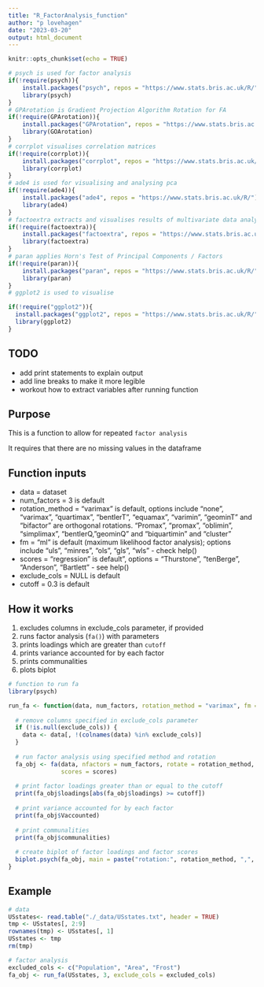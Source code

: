```yaml
---
title: "R_FactorAnalysis_function"
author: "p lovehagen"
date: "2023-03-20"
output: html_document
---
```


```r
knitr::opts_chunk$set(echo = TRUE)
```

```r
# psych is used for factor analysis
if(!require(psych)){
    install.packages("psych", repos = "https://www.stats.bris.ac.uk/R/")
    library(psych)
}
# GPArotation is Gradient Projection Algorithm Rotation for FA
if(!require(GPArotation)){
    install.packages("GPArotation", repos = "https://www.stats.bris.ac.uk/R/")
    library(GOArotation)
}
# corrplot visualises correlation matrices
if(!require(corrplot)){
    install.packages("corrplot", repos = "https://www.stats.bris.ac.uk/R/")
    library(corrplot)
}
# ade4 is used for visualising and analysing pca
if(!require(ade4)){
    install.packages("ade4", repos = "https://www.stats.bris.ac.uk/R/")
    library(ade4)
}
# factoextra extracts and visualises results of multivariate data analyses
if(!require(factoextra)){
    install.packages("factoextra", repos = "https://www.stats.bris.ac.uk/R/")
    library(factoextra)
}
# paran applies Horn's Test of Principal Components / Factors
if(!require(paran)){
    install.packages("paran", repos = "https://www.stats.bris.ac.uk/R/")
    library(paran)
}
# ggplot2 is used to visualise

if(!require("ggplot2")){
  install.packages("ggplot2", repos = "https://www.stats.bris.ac.uk/R/")
  library(ggplot2)
}
```

## TODO

* add print statements to explain output
* add line breaks to make it more legible
* workout how to extract variables after running function

## Purpose

This is a function to allow for repeated `factor analysis`

It requires that there are no missing values in the dataframe



## Function inputs

* data = dataset
* num_factors = 3 is default
* rotation_method = "varimax" is default, options include "none", "varimax", "quartimax", "bentlerT", "equamax", "varimin", "geominT" and "bifactor" are orthogonal rotations. "Promax", "promax", "oblimin", "simplimax", "bentlerQ, "geominQ" and "biquartimin" and "cluster" 
* fm = "ml" is default (maximum likelihood factor analysis); options include "uls", "minres", "ols", "gls", "wls" - check help()
* scores = "regression" is default", options = "Thurstone", "tenBerge", "Anderson", "Bartlett" - see help()
* exclude_cols = NULL is default
* cutoff = 0.3 is default

## How it works

1. excludes columns in exclude_cols parameter, if provided
2. runs factor analysis (`fa()`) with parameters
3. prints loadings which are greater than `cutoff`
4. prints variance accounted for by each factor
5. prints communalities
6. plots biplot 

```r

# function to run fa
library(psych)

run_fa <- function(data, num_factors, rotation_method = "varimax", fm = "ml", scores = "regression", exclude_cols = NULL, cutoff = 0.3) {
  
  # remove columns specified in exclude_cols parameter
  if (!is.null(exclude_cols)) {
    data <- data[, !(colnames(data) %in% exclude_cols)]
  }
  
  # run factor analysis using specified method and rotation
  fa_obj <- fa(data, nfactors = num_factors, rotate = rotation_method, fm = fm, 
               scores = scores)
  
  # print factor loadings greater than or equal to the cutoff
  print(fa_obj$loadings[abs(fa_obj$loadings) >= cutoff])
  
  # print variance accounted for by each factor
  print(fa_obj$Vaccounted)
  
  # print communalities
  print(fa_obj$communalities)
  
  # create biplot of factor loadings and factor scores
  biplot.psych(fa_obj, main = paste("rotation:", rotation_method, ",", num_factors, "factors"))
}


```
## Example

```r

# data
USstates<- read.table("./_data/USstates.txt", header = TRUE) 
tmp <- USstates[, 2:9] 
rownames(tmp) <- USstates[, 1]
USstates <- tmp 
rm(tmp) 

# factor analysis
excluded_cols <- c("Population", "Area", "Frost")
fa_obj <- run_fa(USstates, 3, exclude_cols = excluded_cols)

```